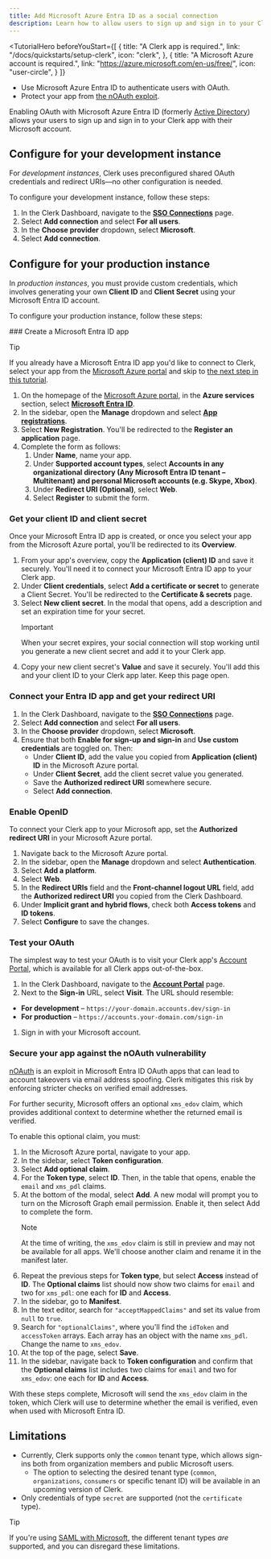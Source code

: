 ```yaml
---
title: Add Microsoft Azure Entra ID as a social connection
description: Learn how to allow users to sign up and sign in to your Clerk app with their Microsoft account using OAuth.
---
```


<TutorialHero
  beforeYouStart={[
    {
      title: "A Clerk app is required.",
      link: "/docs/quickstarts/setup-clerk",
      icon: "clerk",
    },
    {
      title: "A Microsoft Azure account is required.",
      link: "https://azure.microsoft.com/en-us/free/",
      icon: "user-circle",
    }
  ]}
>
  - Use Microsoft Azure Entra ID to authenticate users with OAuth.
  - Protect your app from [the nOAuth exploit](https://www.descope.com/blog/post/noauth).
</TutorialHero>

Enabling OAuth with Microsoft Azure Entra ID (formerly [Active Directory](https://learn.microsoft.com/en-us/entra/fundamentals/new-name)) allows your users to sign up and sign in to your Clerk app with their Microsoft account.

## Configure for your development instance

For _development instances_, Clerk uses preconfigured shared OAuth credentials and redirect URIs—no other configuration is needed.

To configure your development instance, follow these steps:

1. In the Clerk Dashboard, navigate to the [**SSO Connections**](https://dashboard.clerk.com/last-active?path=user-authentication/sso-connections) page.
1. Select **Add connection** and select **For all users**.
1. In the **Choose provider** dropdown, select **Microsoft**.
1. Select **Add connection**.

## Configure for your production instance

In _production instances_, you must provide custom credentials, which involves generating your own **Client ID** and **Client Secret** using your Microsoft Entra ID account.

To configure your production instance, follow these steps:

<Steps>
  ### Create a Microsoft Entra ID app

  > [!TIP]
  > If you already have a Microsoft Entra ID app you'd like to connect to Clerk, select your app from the [Microsoft Azure portal](https://portal.azure.com/#home) and skip to [the next step in this tutorial](#get-your-client-id-and-client-secret).

  1. On the homepage of the [Microsoft Azure portal](https://portal.azure.com/#home), in the **Azure services** section, select **[Microsoft Entra ID](https://portal.azure.com/#view/Microsoft_AAD_IAM/ActiveDirectoryMenuBlade/~/Overview)**.
  1. In the sidebar, open the **Manage** dropdown and select **[App registrations](https://portal.azure.com/#view/Microsoft_AAD_IAM/ActiveDirectoryMenuBlade/~/RegisteredApps)**.
  1. Select **New Registration**. You'll be redirected to the **Register an application** page.
  1. Complete the form as follows:
     1. Under **Name**, name your app.
     1. Under **Supported account types**, select **Accounts in any organizational directory (Any Microsoft Entra ID tenant – Multitenant) and personal Microsoft accounts (e.g. Skype, Xbox)**.
     1. Under **Redirect URI (Optional)**, select **Web**.
     1. Select **Register** to submit the form.

  ### Get your client ID and client secret

  Once your Microsoft Entra ID app is created, or once you select your app from the Microsoft Azure portal, you'll be redirected to its **Overview**.

  1. From your app's overview, copy the **Application (client) ID** and save it securely. You'll need it to connect your Microsoft Entra ID app to your Clerk app.
  1. Under **Client credentials**, select **Add a certificate or secret** to generate a Client Secret. You'll be redirected to the **Certificate & secrets** page.
  1. Select **New client secret**. In the modal that opens, add a description and set an expiration time for your secret.
     > [!IMPORTANT]
     > When your secret expires, your social connection will stop working until you generate a new client secret and add it to your Clerk app.
  1. Copy your new client secret's **Value** and save it securely. You'll add this and your client ID to your Clerk app later. Keep this page open.

  ### Connect your Entra ID app and get your redirect URI

  1. In the Clerk Dashboard, navigate to the [**SSO Connections**](https://dashboard.clerk.com/last-active?path=user-authentication/sso-connections) page.
  1. Select **Add connection** and select **For all users**.
  1. In the **Choose provider** dropdown, select **Microsoft**.
  1. Ensure that both **Enable for sign-up and sign-in** and **Use custom credentials** are toggled on. Then:
     - Under **Client ID**, add the value you copied from **Application (client) ID** in the Microsoft Azure portal.
     - Under **Client Secret**, add the client secret value you generated.
     - Save the **Authorized redirect URI** somewhere secure.
     - Select **Add connection**.

  ### Enable OpenID

  To connect your Clerk app to your Microsoft app, set the **Authorized redirect URI** in your Microsoft Azure portal.

  1. Navigate back to the Microsoft Azure portal.
  1. In the sidebar, open the **Manage** dropdown and select **Authentication**.
  1. Select **Add a platform**.
  1. Select **Web**.
  1. In the **Redirect URIs** field and the **Front-channel logout URL** field, add the **Authorized redirect URI** you copied from the Clerk Dashboard.
  1. Under **Implicit grant and hybrid flows**, check both **Access tokens** and **ID tokens**.
  1. Select **Configure** to save the changes.

  ### Test your OAuth

  The simplest way to test your OAuth is to visit your Clerk app's [Account Portal](/docs/customization/account-portal/overview), which is available for all Clerk apps out-of-the-box.

  1. In the Clerk Dashboard, navigate to the [**Account Portal**](https://dashboard.clerk.com/last-active?path=account-portal) page.
  1. Next to the **Sign-in** URL, select **Visit**. The URL should resemble:

  - **For development** – `https://your-domain.accounts.dev/sign-in`
  - **For production** – `https://accounts.your-domain.com/sign-in`

  1. Sign in with your Microsoft account.

  ### Secure your app against the nOAuth vulnerability

  [nOAuth](https://www.descope.com/blog/post/noauth) is an exploit in Microsoft Entra ID OAuth apps that can lead to account takeovers via email address spoofing. Clerk mitigates this risk by enforcing stricter checks on verified email addresses.

  For further security, Microsoft offers an optional `xms_edov` claim, which provides additional context to determine whether the returned email is verified.

  To enable this optional claim, you must:

  1. In the Microsoft Azure portal, navigate to your app.
  1. In the sidebar, select **Token configuration**.
  1. Select **Add optional claim**.
  1. For the **Token type**, select **ID**. Then, in the table that opens, enable the `email` and `xms_pdl` claims.
  1. At the bottom of the modal, select **Add**. A new modal will prompt you to turn on the Microsoft Graph email permission. Enable it, then select Add to complete the form.
     > [!NOTE]
     > At the time of writing, the `xms_edov` claim is still in preview and may not be available for all apps. We'll choose another claim and rename it in the manifest later.
  1. Repeat the previous steps for **Token type**, but select **Access** instead of **ID**. The **Optional claims** list should now show two claims for `email` and two for `xms_pdl`: one each for **ID** and **Access**.
  1. In the sidebar, go to **Manifest**.
  1. In the text editor, search for `"acceptMappedClaims"` and set its value from `null` to `true`.
  1. Search for `"optionalClaims"`, where you'll find the `idToken` and `accessToken` arrays. Each array has an object with the name `xms_pdl`. Change the name to `xms_edov`.
  1. At the top of the page, select **Save**.
  1. In the sidebar, navigate back to **Token configuration** and confirm that the **Optional claims** list includes two claims for `email` and two for `xms_edov`: one each for **ID** and **Access**.

  With these steps complete, Microsoft will send the `xms_edov` claim in the token, which Clerk will use to determine whether the email is verified, even when used with Microsoft Entra ID.
</Steps>

## Limitations

- Currently, Clerk supports only the `common` tenant type, which allows sign-ins both from organization members and public Microsoft users.
  - The option to selecting the desired tenant type (`common`, `organizations`, `consumers` or specific tenant ID) will be available in an upcoming version of Clerk.
- Only credentials of type `secret` are supported (not the `certificate` type).

> [!TIP]
> If you're using [SAML with Microsoft](/docs/authentication/saml/azure), the different tenant types _are_ supported, and you can disregard these limitations.
